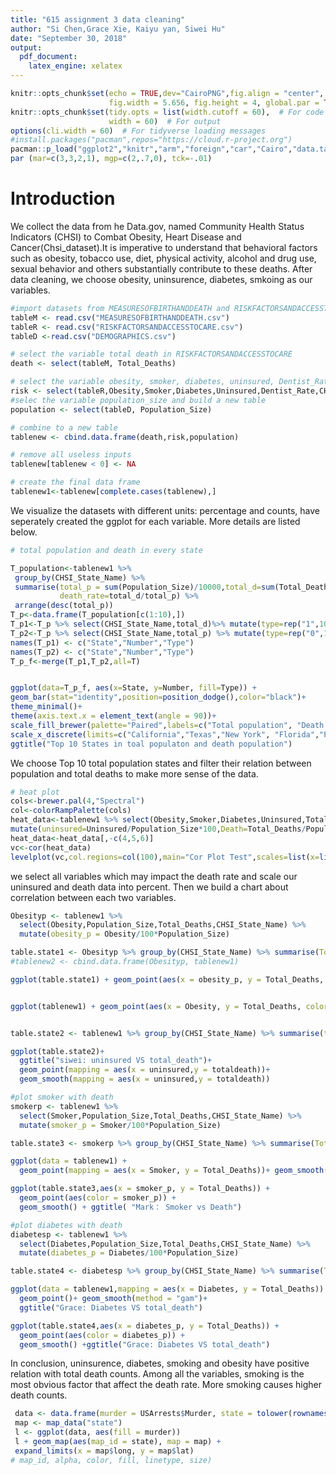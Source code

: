 ---
title: "615 assignment 3 data cleaning"
author: "Si Chen,Grace Xie, Kaiyu yan, Siwei Hu"
date: "September 30, 2018"
output:
  pdf_document:
    latex_engine: xelatex
---

```{r setup, include=FALSE}
knitr::opts_chunk$set(echo = TRUE,dev="CairoPNG",fig.align = "center", 
                      fig.width = 5.656, fig.height = 4, global.par = TRUE)
knitr::opts_chunk$set(tidy.opts = list(width.cutoff = 60),  # For code
                      width = 60)  # For output
options(cli.width = 60)  # For tidyverse loading messages
#install.packages("pacman",repos="https://cloud.r-project.org")
pacman::p_load("ggplot2","knitr","arm","foreign","car","Cairo","data.table","dplyr","lattice","RColorBrewer","pheatmap")
par (mar=c(3,3,2,1), mgp=c(2,.7,0), tck=-.01)
```



# Introduction

We collect the data from he Data.gov, named Community Health Status Indicators (CHSI) to Combat Obesity, Heart Disease and Cancer(Chsi_dataset).It is imperative to understand that behavioral factors such as obesity, tobacco use, diet, physical activity, alcohol and drug use, sexual behavior and others substantially contribute to these deaths. After data cleaning, we choose obesity, uninsurence, diabetes, smkoing as our variables. 

```{r }
#import datasets from MEASURESOFBIRTHANDDEATH and RISKFACTORSANDACCESSTOCARE
tableM <- read.csv("MEASURESOFBIRTHANDDEATH.csv")
tableR <- read.csv("RISKFACTORSANDACCESSTOCARE.csv")
tableD <-read.csv("DEMOGRAPHICS.csv")

# select the variable total death in RISKFACTORSANDACCESSTOCARE
death <- select(tableM, Total_Deaths)

# select the variable obesity, smoker, diabetes, uninsured, Dentist_Rate,CHSI_State_Name from RISKFACTORSANDACCESSTOCARE
risk <- select(tableR,Obesity,Smoker,Diabetes,Uninsured,Dentist_Rate,CHSI_State_Name)
#selec the variable population_size and build a new table
population <- select(tableD, Population_Size)

# combine to a new table
tablenew <- cbind.data.frame(death,risk,population)

# remove all useless inputs
tablenew[tablenew < 0] <- NA

# create the final data frame
tablenew1<-tablenew[complete.cases(tablenew),]


```

We visualize the datasets with different units: percentage and counts, have seperately created the ggplot for each variable. More details are listed below.

```{r}
# total population and death in every state

T_population<-tablenew1 %>%
 group_by(CHSI_State_Name) %>%
 summarise(total_p = sum(Population_Size)/10000,total_d=sum(Total_Deaths)/1000,
           death_rate=total_d/total_p) %>%
 arrange(desc(total_p))
T_p<-data.frame(T_population[c(1:10),])
T_p1<-T_p %>% select(CHSI_State_Name,total_d)%>% mutate(type=rep("1",10)) %>% arrange(desc(total_d))
T_p2<-T_p %>% select(CHSI_State_Name,total_p) %>% mutate(type=rep("0",10))
names(T_p1) <- c("State","Number","Type")
names(T_p2) <- c("State","Number","Type")
T_p_f<-merge(T_p1,T_p2,all=T)


ggplot(data=T_p_f, aes(x=State, y=Number, fill=Type)) +
geom_bar(stat="identity",position=position_dodge(),color="black")+
theme_minimal()+
theme(axis.text.x = element_text(angle = 90))+ 
scale_fill_brewer(palette="Paired",labels=c("Total population", "Death population"))+
scale_x_discrete(limits=c("California","Texas","New York", "Florida","Pennsylvania","Illinois","Michigan","Ohio","New Jersey","North Carolina"))+
ggtitle("Top 10 States in toal populaton and death population")


```

We choose Top 10 total population states and filter their relation between population and total deaths to make more sense of the data.   


```{r}
# heat plot 
cols<-brewer.pal(4,"Spectral")
col<-colorRampPalette(cols)
heat_data<-tablenew1 %>% select(Obesity,Smoker,Diabetes,Uninsured,Total_Deaths,Population_Size) %>% 
mutate(uninsured=Uninsured/Population_Size*100,Death=Total_Deaths/Population_Size*100)
heat_data<-heat_data[,-c(4,5,6)]
vc<-cor(heat_data)
levelplot(vc,col.regions=col(100),main="Cor Plot Test",scales=list(x=list(rot=90)))


```

we select all variables which may impact the death rate and scale our uninsured and death data into percent. Then we build a chart about correlation between each two variables. 

```{r }
Obesityp <- tablenew1 %>% 
  select(Obesity,Population_Size,Total_Deaths,CHSI_State_Name) %>% 
  mutate(obesity_p = Obesity/100*Population_Size)

table.state1 <- Obesityp %>% group_by(CHSI_State_Name) %>% summarise(Total_Deaths = sum(Total_Deaths),obesity_p=sum(obesity_p))
#tablenew2 <- cbind.data.frame(Obesityp, tablenew1)

ggplot(table.state1) + geom_point(aes(x = obesity_p, y = Total_Deaths, color = obesity_p)) + geom_smooth(aes(x = obesity_p, y = Total_Deaths)) + ggtitle( "SiChen： Obesity vs Death")


ggplot(tablenew1) + geom_point(aes(x = Obesity, y = Total_Deaths, color = Obesity)) + geom_smooth(aes(x = Obesity, y = Total_Deaths)) + ggtitle( "SiChen： Obesity vs Death")



```


```{r}
table.state2 <- tablenew1 %>% group_by(CHSI_State_Name) %>% summarise(totaldeath = sum(Total_Deaths),uninsured=sum(Uninsured))

ggplot(table.state2)+
  ggtitle("siwei: uninsured VS total_death")+
  geom_point(mapping = aes(x = uninsured,y = totaldeath))+
  geom_smooth(mapping = aes(x = uninsured,y = totaldeath))

```

```{r}
#plot smoker with death
smokerp <- tablenew1 %>% 
  select(Smoker,Population_Size,Total_Deaths,CHSI_State_Name) %>% 
  mutate(smoker_p = Smoker/100*Population_Size)

table.state3 <- smokerp %>% group_by(CHSI_State_Name) %>% summarise(Total_Deaths = sum(Total_Deaths),smoker_p=sum(smoker_p))

ggplot(data = tablenew1) + 
  geom_point(mapping = aes(x = Smoker, y = Total_Deaths))+ geom_smooth(mapping = aes(x = Smoker, y = Total_Deaths)) + ggtitle( "Mark： Smoker vs Death")

ggplot(table.state3,aes(x = smoker_p, y = Total_Deaths)) + 
  geom_point(aes(color = smoker_p)) + 
  geom_smooth() + ggtitle( "Mark： Smoker vs Death")

```


```{r}
#plot diabetes with death
diabetesp <- tablenew1 %>% 
  select(Diabetes,Population_Size,Total_Deaths,CHSI_State_Name) %>% 
  mutate(diabetes_p = Diabetes/100*Population_Size)

table.state4 <- diabetesp %>% group_by(CHSI_State_Name) %>% summarise(Total_Deaths = sum(Total_Deaths),diabetes_p=sum(diabetes_p))

ggplot(data = tablenew1,mapping = aes(x = Diabetes, y = Total_Deaths)) + 
  geom_point()+ geom_smooth(method = "gam")+
  ggtitle("Grace: Diabetes VS total_death")

ggplot(table.state4,aes(x = diabetes_p, y = Total_Deaths)) + 
  geom_point(aes(color = diabetes_p)) + 
  geom_smooth() +ggtitle("Grace: Diabetes VS total_death")
```


 
  In conclusion, uninsurence, diabetes, smoking and obesity have positive relation with total death counts. Among all the variables, smoking is the most obvious factor that affect the death rate. More smoking causes higher death counts.
  
  



  



```{r}
 data <- data.frame(murder = USArrests$Murder, state = tolower(rownames(USArrests)))
 map <- map_data("state")
 l <- ggplot(data, aes(fill = murder))
 l + geom_map(aes(map_id = state), map = map) +
 expand_limits(x = map$long, y = map$lat)
# map_id, alpha, color, fill, linetype, size)

```
  
  